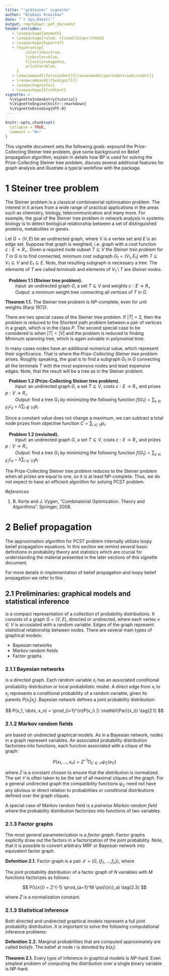 ```yaml
---
title: "'pcSteiner' vignette"
author: "Aleksei Krasikov"
date: "`r Sys.Date()`"
output: rmarkdown::pdf_document
header-includes:
   - \usepackage{amsmath}
   - \usepackage[ruled, vlined]{algorithm2e}
   - \usepackage{hyperref}
   - \hypersetup{
         colorlinks=true,
         linkcolor=blue,
         filecolor=magenta,      
         urlcolor=blue,
     }
   - \newcommand{\forceindent}{\leavevmode{\parindent=1em\indent}}
   - \renewcommand{\thealgocf}{}
   - \usepackage{etoc}
   - \usepackage{blindtext}
vignette: >
  %\VignetteIndexEntry{tutorial}
  %\VignetteEngine{knitr::rmarkdown}
  %\VignetteEncoding{UTF-8}
---
```


```r
knitr::opts_chunk$set(
  collapse = TRUE,
  comment = "#>"
)
```

\vspace{15px}

\leftskip3cm\relax
\rightskip3cm\relax
This vignette document sets the following goals: expound the Prize-Collecting Steiner tree problem, give some background on Belief propagation algorithm, explain in details how BP is used for solving the Prize-Collecting Steiner tree problem, discuss several additional features for graph analysis and illustrate a typical workflow with the package.

\vspace{25px}

\leftskip0cm\relax
\rightskip0cm\relax
\tableofcontents
\etocsettocstyle{\subsection*{This Chapter contains:}}{\noindent\rule{\linewidth}{.4pt}}

\pagebreak

# 1 Steiner tree problem

\forceindent The Steiner problem is a classical combinatorial optimisation problem. The interest in it arises from a wide range of practical applications in the areas such as chemistry, biology, telecommunication and many more. For example, the goal of the Steiner tree problem in network analysis in systems biology is to detect biological relationship between a set of distinguished proteins, metabolites or genes.

\forceindent Let $G = (V, E)$ be an undirected graph, where $V$ is a vertex set and $E$ is an edge set. Suppose that graph is weighted, i.e. graph with a cost function $c: E \rightarrow R_+$. Given a required node subset $T \subseteq V$ the *Steiner tree problem* for $T$ in $G$ is to find connected, minimum cost subgraph $G_1 = (V_1, E_1)$ with $T \subseteq V_1 \subseteq V$ and $E_1 \subseteq E$. Note, that resulting subgraph is necessary a tree. The elements of $T$ are called *terminals* and elements of $V_1 \setminus T$ are *Steiner nodes*.

|    **Problem 1.1 (Steiner tree problem).**
|         *Input:* an undirected graph $G$, a set $T \subseteq V$ and weights $c:E \rightarrow R_+$
|         *Output:* a minimum weight tree connecting all vertices of $T$ in $G$

**Theorem 1.1.** The Steiner tree problem is $NP$-complete, even for unit weights (Karp 1972).

\forceindent There are two special cases of the Steiner tree problem. If $|T| = 2$, then the problem is reduced to the Shortest path problem between a pair of vertices in a graph, which is in the class $P$. The second special case to be considered is when $|T| = |V|$ and the problem is reduced to finding Minimum spanning tree, which is again solvable in polynomial time.

\forceindent In many cases nodes have an additional numerical value, which represent their significance. That is where the *Prize-Collecting Steiner tree problem* arises. Roughly speaking, the goal is to find a subgraph $G_1$ in $G$ connecting all the terminals $T$ with the most expensive nodes and least expensive edges. Note, that the result will be a tree as in the Steiner problem.

|    **Problem 1.2 (Prize-Collecting Steiner tree problem).**
|         *Input:* an undirected graph $G$, a set $T \subseteq V$, costs $c:E \rightarrow R_+$ and prizes $p: V \rightarrow R_+$
|         *Output:* find a tree $G_1$ by minimizing the following function $f(G_1) = \sum_{e \in E_1} c_e + \lambda \sum_{i \notin V_1} p_i$

Since a constant value does not change a maximum, we can subtract a total node prizes from objective function $C = \sum_{i \in V} p_i$.

|    **Problem 1.2 (revisited).**
|         *Input:* an undirected graph $G$, a set $T \subseteq V$, costs $c:E \rightarrow R_+$ and prizes $p: V \rightarrow R_+$
|         *Output:* find a tree $G_1$ by minimizing the following function $f(G_1) = \sum_{e \in E_1} c_e - \lambda \sum_{i \in V_1} p_i$

The Prize-Collecting Steiner tree problem reduces to the Steiner problem when all prizes are equal to one, so it is at least NP-complete. Thus, we do not expect to have an efficient algorithm for solving PCST problem.

*References*

1. B. Korte and J. Vygen, "Combinatorial Optimization. Theory and Algorithms". Springer, 2008.

\pagebreak

# 2 Belief propagation

\forceindent The approximation algorithm for PCST problem internally utilizes loopy belief propagation equations. In this section we remind several basic definitions in probability theory and statistics which are crucial for understanding the material presented in the later sections of this vignette document.

\forceindent For more details in implementation of belief propagation and loopy belief propagation we refer to this \href{https://github.com/krashkov/Belief-Propagation}{\underline{GitHub repository}}.

## 2.1 Preliminaries: graphical models and statistical inference

\forceindent \textit{Graphical model} is a compact representation of a collection of probability distributions. It consists of a graph $G = (V, E)$, directed or undirected, where each vertex $v \in V$ is accosiated with a random variable. Edges of the graph represent statistical relationship between nodes. There are several main types of graphical models:

* Bayesian networks
* Markov random fields
* Factor graphs

### 2.1.1 Bayesian networks

\forceindent \textit{Bayesian network} is a directed graph. Each random variable $x_i$ has an associated conditional probability distribution or local probabilistic model. A direct edge from $x_i$ to $x_j$ represents a conditional probability of a random variable, given its parents $P(x_i|x_j)$. Bayesian network defines a joint probability distribution:

$$
P(x_1, \dots, x_n) = \prod_{i=1}^{n}P(x_i\ |\ \mathbf{Par}(x_i))
\tag{2.1}
$$

### 2.1.2 Markov random fields

\forceindent \textit{Markov random fields} are based on undirected graphical models. As in a Bayesian network, nodes in a graph represent variables. An associated probability distribution factorizes into functions, each function associated with a clique of the graph:

$$
P(x_1, ..., x_n) = Z^{-1} \prod_{C \in \mathcal{C}} \psi_C(x_C)
\tag{2.2}
$$

where $Z$ is a constant chosen to ensure that the distribution is normalized. The set $\mathcal{C}$ is often taken to be the set of all maximal cliques of the graph. For a general undirected graph the compatibility functions $\psi_C$ need not have any obvious or direct relation to probabilities or conditional distributions defined over the graph cliques. 

\forceindent A special case of Markov random field is a *pairwise Markov random field* where the probability distribution factorizes into functions of two variables.

### 2.1.3 Factor graphs

\forceindent The most general parameterization is a *factor graph*. Factor graphs explicitly draw out the factors in a factorization of the joint probability. Note, that it is possible to convert arbitrary MRF or Bayesian network into equivalent factor graph.

**Defenition 2.1.** Factor graph is a pair $\mathcal{F} = (G, \{f_1, \dots, f_n\})$, where

\begin{itemize}
    \item $G = (V, E)$ is an undirected bipartite graph such that $V = X \cup F$, where $X \cup F = \emptyset$. The nodes $X$ are variable nodes, while the nodes F are factor nodes.
    \item Further, $f_1, \dots ,f_n$ are positive functions and the number of functions equals the number of nodes in $F = \{F_1, \dots , F_n\}$. Each node $F_i$ is associated with the corresponding function $f_i$ and each $f_i$ is a function of the neighboring variables of $F_i$, i.e. $f_i = f_i(\mathbf{Nb}(F_i))$.
\end{itemize}

The joint probability distribution of a factor graph of $N$ variables with $M$ functions factorizes as follows:

$$
P(\{x\}) = Z^{-1} \prod_{a=1}^M \psi(\{x\}_a)
\tag{2.3}
$$

where $Z$ is a normalization constant. 

### 2.1.3 Statistical inference

\forceindent Both directed and undirected graphical models represent a full joint probability distribution. It is important to solve the following computational inference problems:

\begin{itemize}
    \item computing the marginal distribution $P(\{x\}_A)$ over a particular subset $A \in V$ of nodes, i.e. sum over all the possible states of all the other nodes in the system
    \item computing the conditional distribution $P(\{x\}_A\ |\ \{x\}_B )$, where $A \cap B = \emptyset$ and $A, B \in V$
    \item computing the maximum a posteriori (MAP), i.e. finding the most likely joint assignment to a particular set of variables: $\text{argmax}_{\{x\}_A} P(\{x\}_A\ |\ \{x\}_B)$
\end{itemize}

**Defenition 2.2.** Marginal probabilities that are computed approximately are called *beliefs*. The belief at node $i$ is denoted by $b(x_i)$.

**Theorem 2.1.** Every type of inference in graphical models is $NP$-hard. Even simplest problem of computing the distribution over a single binary variable is $NP$-hard.

